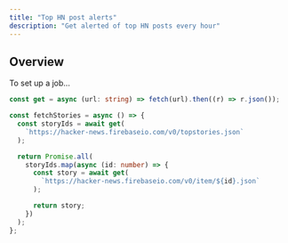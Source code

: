 ```yaml
---
title: "Top HN post alerts"
description: "Get alerted of top HN posts every hour"
---
```


## Overview

To set up a job...

```ts Fetch all top stories from HN
const get = async (url: string) => fetch(url).then((r) => r.json());

const fetchStories = async () => {
  const storyIds = await get(
    `https://hacker-news.firebaseio.com/v0/topstories.json`
  );

  return Promise.all(
    storyIds.map(async (id: number) => {
      const story = await get(
        `https://hacker-news.firebaseio.com/v0/item/${id}.json`
      );

      return story;
    })
  );
};
```

